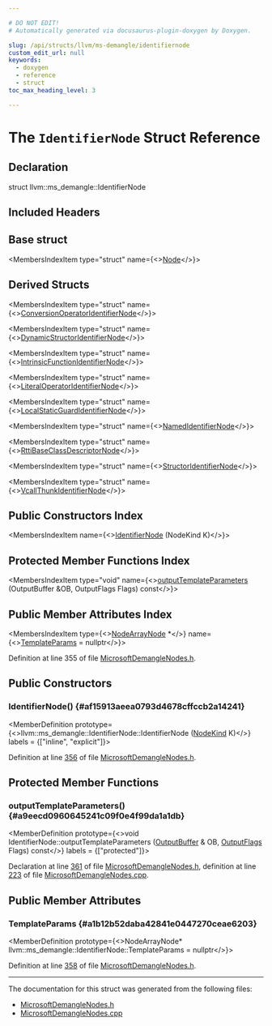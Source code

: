 ```yaml
---

# DO NOT EDIT!
# Automatically generated via docusaurus-plugin-doxygen by Doxygen.

slug: /api/structs/llvm/ms-demangle/identifiernode
custom_edit_url: null
keywords:
  - doxygen
  - reference
  - struct
toc_max_heading_level: 3

---
```





# The `IdentifierNode` Struct Reference

<DoxygenPage pluginConfig={pluginConfig}>



## Declaration

<CodeBlock>struct llvm::ms_demangle::IdentifierNode</CodeBlock>

## Included Headers

<IncludesList>
<IncludesListItem
  filePath="llvm/Demangle/MicrosoftDemangleNodes.h"
  permalink="/docs/api/files/include/include/llvm/include/llvm/demangle/microsoftdemanglenodes-h"
  isLocal="true" />
</IncludesList>

## Base struct

<MembersIndex>

<MembersIndexItem
  type="struct"
  name={<><a href="/docs/api/structs/llvm/ms-demangle/node">Node</a></>}>
</MembersIndexItem>

</MembersIndex>

## Derived Structs

<MembersIndex>

<MembersIndexItem
  type="struct"
  name={<><a href="/docs/api/structs/llvm/ms-demangle/conversionoperatoridentifiernode">ConversionOperatorIdentifierNode</a></>}>
</MembersIndexItem>

<MembersIndexItem
  type="struct"
  name={<><a href="/docs/api/structs/llvm/ms-demangle/dynamicstructoridentifiernode">DynamicStructorIdentifierNode</a></>}>
</MembersIndexItem>

<MembersIndexItem
  type="struct"
  name={<><a href="/docs/api/structs/llvm/ms-demangle/intrinsicfunctionidentifiernode">IntrinsicFunctionIdentifierNode</a></>}>
</MembersIndexItem>

<MembersIndexItem
  type="struct"
  name={<><a href="/docs/api/structs/llvm/ms-demangle/literaloperatoridentifiernode">LiteralOperatorIdentifierNode</a></>}>
</MembersIndexItem>

<MembersIndexItem
  type="struct"
  name={<><a href="/docs/api/structs/llvm/ms-demangle/localstaticguardidentifiernode">LocalStaticGuardIdentifierNode</a></>}>
</MembersIndexItem>

<MembersIndexItem
  type="struct"
  name={<><a href="/docs/api/structs/llvm/ms-demangle/namedidentifiernode">NamedIdentifierNode</a></>}>
</MembersIndexItem>

<MembersIndexItem
  type="struct"
  name={<><a href="/docs/api/structs/llvm/ms-demangle/rttibaseclassdescriptornode">RttiBaseClassDescriptorNode</a></>}>
</MembersIndexItem>

<MembersIndexItem
  type="struct"
  name={<><a href="/docs/api/structs/llvm/ms-demangle/structoridentifiernode">StructorIdentifierNode</a></>}>
</MembersIndexItem>

<MembersIndexItem
  type="struct"
  name={<><a href="/docs/api/structs/llvm/ms-demangle/vcallthunkidentifiernode">VcallThunkIdentifierNode</a></>}>
</MembersIndexItem>

</MembersIndex>

## Public Constructors Index

<MembersIndex>

<MembersIndexItem
  name={<><a href="#af15913aeea0793d4678cffccb2a14241">IdentifierNode</a> (NodeKind K)</>}>
</MembersIndexItem>

</MembersIndex>

## Protected Member Functions Index

<MembersIndex>

<MembersIndexItem
  type="void"
  name={<><a href="#a9eecd0960645241c09f0e4f99da1a1db">outputTemplateParameters</a> (OutputBuffer &amp;OB, OutputFlags Flags) const</>}>
</MembersIndexItem>

</MembersIndex>

## Public Member Attributes Index

<MembersIndex>

<MembersIndexItem
  type={<><a href="/docs/api/structs/llvm/ms-demangle/nodearraynode">NodeArrayNode</a> &#42;</>}
  name={<><a href="#a1b12b52daba42841e0447270ceae6203">TemplateParams</a> = nullptr</>}>
</MembersIndexItem>

</MembersIndex>


Definition at line 355 of file <a href="/docs/api/files/include/include/llvm/include/llvm/demangle/microsoftdemanglenodes-h">MicrosoftDemangleNodes.h</a>.

<SectionDefinition>

## Public Constructors

### IdentifierNode() {#af15913aeea0793d4678cffccb2a14241}

<MemberDefinition
  prototype={<>llvm::ms&#95;demangle::IdentifierNode::IdentifierNode (<a href="/docs/api/namespaces/llvm/ms-demangle/#a234f091f9559c82176ae3e89447add46">NodeKind</a> K)</>}
  labels = {["inline", "explicit"]}>

Definition at line <a href="/docs/api/files/include/include/llvm/include/llvm/demangle/microsoftdemanglenodes-h/#l00356">356</a> of file <a href="/docs/api/files/include/include/llvm/include/llvm/demangle/microsoftdemanglenodes-h">MicrosoftDemangleNodes.h</a>.
</MemberDefinition>

</SectionDefinition>

<SectionDefinition>

## Protected Member Functions

### outputTemplateParameters() {#a9eecd0960645241c09f0e4f99da1a1db}

<MemberDefinition
  prototype={<>void IdentifierNode::outputTemplateParameters (<a href="/docs/api/classes/outputbuffer">OutputBuffer</a> &amp; OB, <a href="/docs/api/namespaces/llvm/ms-demangle/#a9e06032afffbcfd197a80acc92afce93">OutputFlags</a> Flags) const</>}
  labels = {["protected"]}>

Declaration at line <a href="/docs/api/files/include/include/llvm/include/llvm/demangle/microsoftdemanglenodes-h/#l00361">361</a> of file <a href="/docs/api/files/include/include/llvm/include/llvm/demangle/microsoftdemanglenodes-h">MicrosoftDemangleNodes.h</a>, definition at line <a href="/docs/api/files/lib/lib/demangle/microsoftdemanglenodes-cpp/#l00223">223</a> of file <a href="/docs/api/files/lib/lib/demangle/microsoftdemanglenodes-cpp">MicrosoftDemangleNodes.cpp</a>.
</MemberDefinition>

</SectionDefinition>

<SectionDefinition>

## Public Member Attributes

### TemplateParams {#a1b12b52daba42841e0447270ceae6203}

<MemberDefinition
  prototype={<>NodeArrayNode&#42; llvm::ms&#95;demangle::IdentifierNode::TemplateParams = nullptr</>}>

Definition at line <a href="/docs/api/files/include/include/llvm/include/llvm/demangle/microsoftdemanglenodes-h/#l00358">358</a> of file <a href="/docs/api/files/include/include/llvm/include/llvm/demangle/microsoftdemanglenodes-h">MicrosoftDemangleNodes.h</a>.
</MemberDefinition>

</SectionDefinition>

<hr/>

The documentation for this struct was generated from the following files:

<ul>
<li><a href="/docs/api/files/include/include/llvm/include/llvm/demangle/microsoftdemanglenodes-h">MicrosoftDemangleNodes.h</a></li>
<li><a href="/docs/api/files/lib/lib/demangle/microsoftdemanglenodes-cpp">MicrosoftDemangleNodes.cpp</a></li>
</ul>

</DoxygenPage>
